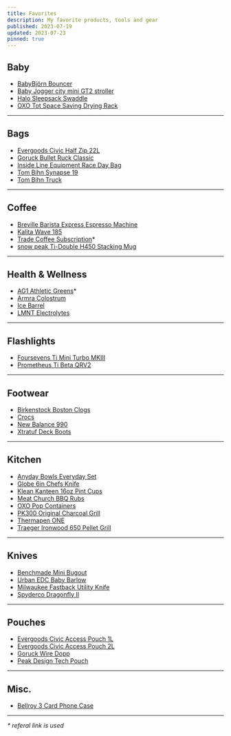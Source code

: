 ```yaml
---
title: Favorites
description: My favorite products, tools and gear
published: 2023-07-19
updated: 2023-07-23
pinned: true
---
```


## Baby

- [BabyBjörn Bouncer](https://www.babybjorn.com/products/baby-bouncers/)
- [Baby Jogger city mini GT2 stroller](https://www.babyjogger.com/strollers/shop-all-strollers/all-terrain/city-mini-gt2-stroller/SAP_2153358.html)
- [Halo Sleepsack Swaddle](https://www.halosleep.com/shop/sleepsack-swaddle)
- [OXO Tot Space Saving Drying Rack](https://www.oxo.com/space-saving-drying-rack.html)

---

## Bags

- [Evergoods Civic Half Zip 22L](https://evergoods.us/collections/civic-half-zip-series/products/civic-half-zip-22l)
- [Goruck Bullet Ruck Classic](https://www.goruck.com/products/bullet-ruck-15l)
- [Inside Line Equipment Race Day Bag](https://ilequipment.com/collections/backpacks/products/race-day-bag)
- [Tom Bihn Synapse 19](https://www.tombihn.com/collections/best-sellers/products/synapse-19)
- [Tom Bihn Truck](https://www.tombihn.com/collections/tote-bags/products/the-truck)

---

## Coffee

- [Breville Barista Express Espresso Machine](https://www.williams-sonoma.com/products/breville-barista-express-espresso-maker)
- [Kalita Wave 185](http://kalita.ae/products/waveseries/3658)
- [Trade Coffee Subscription](http://s.trdcfe.me/68Mcc2)\*
- [snow peak Ti-Double H450 Stacking Mug](https://www.snowpeak.com/products/ti-double-h450-stacking-mug-tw-122)

---

## Health & Wellness

- [AG1 Athletic Greens](https://fbuy.io/ag/kxxkqhpn)\*
- [Armra Colostrum](https://tryarmra.com/)
- [Ice Barrel](https://icebarrel.com/)
- [LMNT Electrolytes](https://drinklmnt.com/)

---

## Flashlights

- [Foursevens Ti Mini Turbo MKIII](https://darksucks.com/products/mini-turbo-mkiii-ti-two-tone)
- [Prometheus Ti Beta QRV2](https://darksucks.com/products/beta-qrv2-titanium)

---

## Footwear

- [Birkenstock Boston Clogs](https://www.birkenstock.com/us/styles/boston/)
- [Crocs](https://www.crocs.com/p/classic-realtree-v2/12132.html)
- [New Balance 990](https://www.newbalance.com/990)
- [Xtratuf Deck Boots](https://www.xtratuf.com/deck-boots)

---

## Kitchen

- [Anyday Bowls Everyday Set](https://cookanyday.com/products/the-everyday-set)
- [Globe 6in Chefs Knife](https://www.globalcutleryusa.com/classic-g58)
- [Klean Kanteen 16oz Pint Cups](https://www.kleankanteen.com/collections/cups-tumblers/products/stainless-steel-pint-cup-16oz-4-pack)
- [Meat Church BBQ Rubs](https://www.meatchurch.com/)
- [OXO Pop Containers](https://www.oxo.com/shop/kitchenware/pop-containers.html)
- [PK300 Original Charcoal Grill](https://www.pkgrills.com/the-all-new-original-pk300-grill-smoker-graphite/)
- [Thermapen ONE](https://www.thermoworks.com/thermapen-one)
- [Traeger Ironwood 650 Pellet Grill](https://www.traeger.com/pellet-grills/ironwood/650)

---

## Knives

- [Benchmade Mini Bugout](https://www.benchmade.com/535bk-2-bugout.html)
- [Urban EDC Baby Barlow](https://urbanedcsupply.com/products/urban-edc-baby-barlow-jade-black-g10)
- [Milwaukee Fastback Utility Knife](https://www.milwaukeetool.com/Products/Hand-Tools/Cutting/Knives-and-Blades/48-22-1500)
- [Spyderco Dragonfly II](https://www.spyderco.com/catalog/details/C28BK2/Dragonfly-trade-2-FRN-Black/610)

---

## Pouches

- [Evergoods Civic Access Pouch 1L](https://evergoods.us/collections/crossover-gear-in-stock/products/civic-access-pouch-1l)
- [Evergoods Civic Access Pouch 2L](https://evergoods.us/collections/crossover-gear-in-stock/products/civic-access-pouch-2l)
- [Goruck Wire Dopp](https://www.goruck.com/products/wire-dopp)
- [Peak Design Tech Pouch](https://www.peakdesign.com/products/tech-pouch)

---

## Misc.

- [Bellroy 3 Card Phone Case](https://bellroy.com/products/phone-case-3-card)

---

_\* referal link is used_
